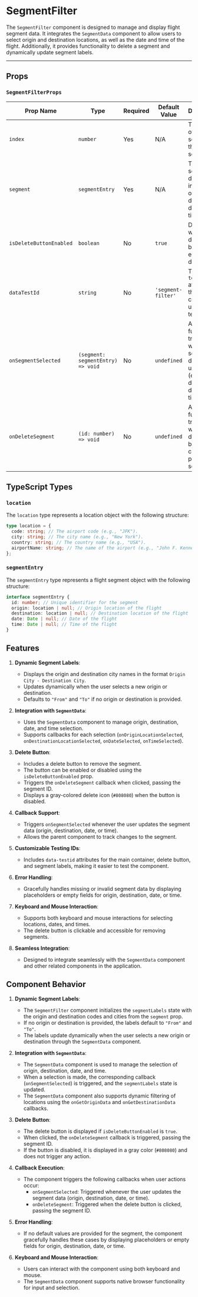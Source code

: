 

<Meta of={SegmentFilter} />

# SegmentFilter

The `SegmentFilter` component is designed to manage and display flight segment data. It integrates the `SegmentData` component to allow users to select origin and destination locations, as well as the date and time of the flight. Additionally, it provides functionality to delete a segment and dynamically update segment labels.

---

## Props

### `SegmentFilterProps`

| Prop Name               | Type                              | Required | Default Value      | Description                                                                                                |
| ----------------------- | --------------------------------- | -------- | ------------------ | ---------------------------------------------------------------------------------------------------------- |
| `index`                 | `number`                          | Yes      | N/A                | The index of the segment in the list of segments.                                                          |
| `segment`               | `segmentEntry`                    | Yes      | N/A                | The flight segment data, including origin, destination, date, and time.                                    |
| `isDeleteButtonEnabled` | `boolean`                         | No       | `true`             | Determines whether the delete button is enabled or disabled.                                               |
| `dataTestId`            | `string`                          | No       | `'segment-filter'` | The `data-testid` attribute for the main container, useful for testing.                                    |
| `onSegmentSelected`     | `(segment: segmentEntry) => void` | No       | `undefined`        | A callback function triggered when the segment data is updated (e.g., origin, destination, date, or time). |
| `onDeleteSegment`       | `(id: number) => void`            | No       | `undefined`        | A callback function triggered when the delete button is clicked, passing the segment ID.                   |

## TypeScript Types

### `location`

The `location` type represents a location object with the following structure:

```typescript
type location = {
  code: string; // The airport code (e.g., "JFK").
  city: string; // The city name (e.g., "New York").
  country: string; // The country name (e.g., "USA").
  airportName: string; // The name of the airport (e.g., "John F. Kennedy International").
};
```

### `segmentEntry`

The `segmentEntry` type represents a flight segment object with the following structure:

```typescript
interface segmentEntry {
  id: number; // Unique identifier for the segment
  origin: location | null; // Origin location of the flight
  destination: location | null; // Destination location of the flight
  date: Date | null; // Date of the flight
  time: Date | null; // Time of the flight
}
```

## Features

1. **Dynamic Segment Labels**:

   - Displays the origin and destination city names in the format `Origin City - Destination City`.
   - Updates dynamically when the user selects a new origin or destination.
   - Defaults to `"From"` and `"To"` if no origin or destination is provided.

2. **Integration with `SegmentData`**:

   - Uses the `SegmentData` component to manage origin, destination, date, and time selection.
   - Supports callbacks for each selection (`onOriginLocationSelected`, `onDestinationLocationSelected`, `onDateSelected`, `onTimeSelected`).

3. **Delete Button**:

   - Includes a delete button to remove the segment.
   - The button can be enabled or disabled using the `isDeleteButtonEnabled` prop.
   - Triggers the `onDeleteSegment` callback when clicked, passing the segment ID.
   - Displays a gray-colored delete icon (`#808080`) when the button is disabled.

4. **Callback Support**:

   - Triggers `onSegmentSelected` whenever the user updates the segment data (origin, destination, date, or time).
   - Allows the parent component to track changes to the segment.

5. **Customizable Testing IDs**:

   - Includes `data-testid` attributes for the main container, delete button, and segment labels, making it easier to test the component.

6. **Error Handling**:

   - Gracefully handles missing or invalid segment data by displaying placeholders or empty fields for origin, destination, date, or time.

7. **Keyboard and Mouse Interaction**:

   - Supports both keyboard and mouse interactions for selecting locations, dates, and times.
   - The delete button is clickable and accessible for removing segments.

8. **Seamless Integration**:
   - Designed to integrate seamlessly with the `SegmentData` component and other related components in the application.

## Component Behavior

1. **Dynamic Segment Labels**:

   - The `SegmentFilter` component initializes the `segmentLabels` state with the origin and destination codes and cities from the `segment` prop.
   - If no origin or destination is provided, the labels default to `"From"` and `"To"`.
   - The labels update dynamically when the user selects a new origin or destination through the `SegmentData` component.

2. **Integration with `SegmentData`**:

   - The `SegmentData` component is used to manage the selection of origin, destination, date, and time.
   - When a selection is made, the corresponding callback (`onSegmentSelected`) is triggered, and the `segmentLabels` state is updated.
   - The `SegmentData` component also supports dynamic filtering of locations using the `onGetOriginData` and `onGetDestinationData` callbacks.

3. **Delete Button**:

   - The delete button is displayed if `isDeleteButtonEnabled` is `true`.
   - When clicked, the `onDeleteSegment` callback is triggered, passing the segment ID.
   - If the button is disabled, it is displayed in a gray color (`#808080`) and does not trigger any action.

4. **Callback Execution**:

   - The component triggers the following callbacks when user actions occur:
     - `onSegmentSelected`: Triggered whenever the user updates the segment data (origin, destination, date, or time).
     - `onDeleteSegment`: Triggered when the delete button is clicked, passing the segment ID.

5. **Error Handling**:

   - If no default values are provided for the segment, the component gracefully handles these cases by displaying placeholders or empty fields for origin, destination, date, or time.

6. **Keyboard and Mouse Interaction**:

   - Users can interact with the component using both keyboard and mouse.
   - The `SegmentData` component supports native browser functionality for input and selection.

